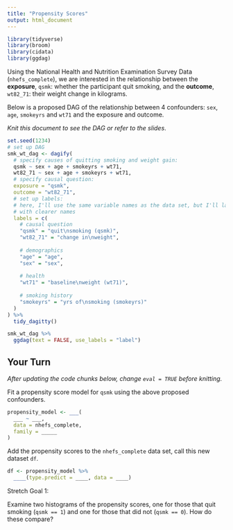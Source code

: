 ```yaml
---
title: "Propensity Scores"
output: html_document
---
```



```r
library(tidyverse)
library(broom)
library(cidata)
library(ggdag)
```

Using the National Health and Nutrition Examination Survey Data (`nhefs_complete`), we are interested in the relationship between the **exposure**, `qsmk`: whether the participant quit smoking, and the **outcome**, `wt82_71`: their weight change in kilograms.

Below is a proposed DAG of the relationship between 4 confounders: `sex`, `age`, `smokeyrs` and `wt71` and the exposure and outcome. 

_Knit this document to see the DAG or refer to the slides_.

```r
set.seed(1234)
# set up DAG
smk_wt_dag <- dagify(
  # specify causes of quitting smoking and weight gain:
  qsmk ~ sex + age + smokeyrs + wt71,
  wt82_71 ~ sex + age + smokeyrs + wt71,
  # specify causal question:
  exposure = "qsmk", 
  outcome = "wt82_71",
  # set up labels:
  # here, I'll use the same variable names as the data set, but I'll label them
  # with clearer names
  labels = c(
    # causal question
    "qsmk" = "quit\nsmoking (qsmk)",
    "wt82_71" = "change in\nweight",
    
    # demographics
    "age" = "age",
    "sex" = "sex",
    
    # health
    "wt71" = "baseline\nweight (wt71)",
    
    # smoking history
    "smokeyrs" = "yrs of\nsmoking (smokeyrs)"
  )
) %>% 
  tidy_dagitty()

smk_wt_dag %>% 
  ggdag(text = FALSE, use_labels = "label") 
```

## Your Turn

_After updating the code chunks below, change `eval = TRUE` before knitting._

Fit a propensity score model for `qsmk` using the above proposed confounders.

```r
propensity_model <- ___(
  ___ ~ ___,
  data = nhefs_complete,
  family = _____
)
```

Add the propensity scores to the `nhefs_complete` data set, call this new dataset `df`.

```r
df <- propensity_model %>%
  ____(type.predict = ____, data = ____)
```


Stretch Goal 1: 

Examine two histograms of the propensity scores, one for those that quit smoking (`qsmk == 1`) and one for those that did not (`qsmk == 0`). How do these compare?

```r

```

